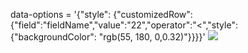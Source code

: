 


<Meta title="Grid/Row Level Configurations/Customised Row Styling" component={grid} />

 data-options = '{"style": {"customizedRow": {"field":"fieldName","value":"22","operator":"<","style": {"backgroundColor": "rgb(55, 180, 0,0.32)"}}}}'
<img src={imgUrl} className="grid-img"/>


